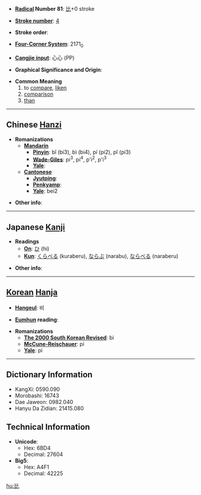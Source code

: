 * '''[[Wiktionary:Chinese radical index| Radical]] Number 81''': [[Wiktionary:Chinese radical index 比|比]]+0 stroke

* '''[[Wiktionary:Chinese total strokes index|Stroke number]]''': [[Wiktionary:Chinese total strokes index 4|4]]

* '''Stroke order''': 

* '''[[Wiktionary:Chinese four corner index|Four-Corner System]]''': 2171<sub>0</sub>

* '''[[Wiktionary:Chinese Cangjie index|Cangjie input]]''': 心心 (PP)

* '''Graphical Significance and Origin''': 

* '''Common Meaning'''
*# to [[compare]], [[liken]]
*# [[comparison]]
*# [[than]]


----

== Chinese [[Hanzi]] ==

* '''Romanizations'''
** '''[[Mandarin]]'''
*** '''[[Pinyin]]''': bǐ (bi3), bì (bi4), pí (pi2), pǐ (pi3)
*** '''[[Wade-Giles]]''': pi<sup>3</sup>, pi<sup>4</sup>, p'i<sup>2</sup>, p'i<sup>3</sup>
*** '''[[Yale]]''': 
** '''[[Cantonese]]'''
*** '''[[Jyutping]]''':
*** '''[[Penkyamp]]''': 
*** '''[[Yale]]''': bei2

* '''Other info''': 

----

== Japanese [[Kanji]] ==

* '''Readings'''
** '''[[On]]''': [[ひ]] (hi)
** '''[[Kun]]''': [[くらべる]] (kuraberu), [[ならぶ]] (narabu), [[ならべる]] (naraberu)

* '''Other info''':  

----

== [[Korean]] [[Hanja]] ==

* '''[[Hangeul]]''': 비

* '''[[Eumhun]] reading''': 

* '''Romanizations'''
** '''[[The 2000 South Korean Revised Romanization|The 2000 South Korean Revised]]''': bi
** '''[[McCune-Reischauer]]''': pi
** '''[[Yale]]''': pi

----

== Dictionary Information ==

* KangXi: 0590.090
* Morobashi: 16743
* Dae Jaweon: 0982.040
* Hanyu Da Zidian: 21415.080

== Technical Information ==

* '''Unicode''':
** Hex: 6BD4
** Decimal: 27604
* '''Big5''':
** Hex: A4F1
** Decimal: 42225

[[hu:比]]